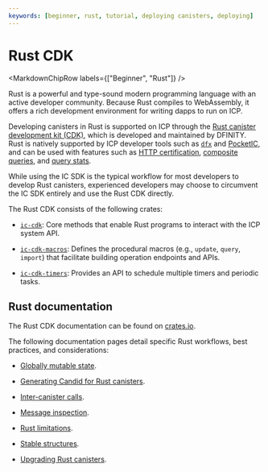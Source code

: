 ```yaml
---
keywords: [beginner, rust, tutorial, deploying canisters, deploying]
---
```



# Rust CDK

<MarkdownChipRow labels={["Beginner", "Rust"]} />

Rust is a powerful and type-sound modern programming language with an active developer community. Because Rust compiles to WebAssembly, it offers a rich development environment for writing dapps to run on ICP.

Developing canisters in Rust is supported on ICP through the [Rust canister development kit (CDK)](https://github.com/dfinity/cdk-rs), which is developed and maintained by DFINITY. Rust is natively supported by ICP developer tools such as [`dfx`](/docs/building-apps/developer-tools/dfx/) and [PocketIC](/docs/building-apps/advanced/test/pocket-ic), and can be used with features such as [HTTP certification](/docs/building-apps/network-features/using-http/http-certification/custom-http-canisters), [composite queries](/docs/building-apps/interact-with-canisters/query-calls), and [query stats](/docs/building-apps/interact-with-canisters/query-calls).

While using the IC SDK is the typical workflow for most developers to develop Rust canisters, experienced developers may choose to circumvent the IC SDK entirely and use the Rust CDK directly.

The Rust CDK consists of the following crates:

- [`ic-cdk`](https://crates.io/crates/ic-cdk): Core methods that enable Rust programs to interact with the ICP system API.

- [`ic-cdk-macros`](https://crates.io/crates/ic-cdk-macros): Defines the procedural macros (e.g., `update`, `query`, `import`) that facilitate building operation endpoints and APIs.

- [`ic-cdk-timers`](https://crates.io/crates/ic-cdk-timers): Provides an API to schedule multiple timers and periodic tasks.

## Rust documentation

The Rust CDK documentation can be found on [crates.io](https://crates.io/crates/ic-cdk).

The following documentation pages detail specific Rust workflows, best practices, and considerations:

- [Globally mutable state](canister-state.mdx).

- [Generating Candid for Rust canisters](generating-candid.mdx).

- [Inter-canister calls](intercanister.mdx).

- [Message inspection](message-inspect.mdx).

- [Rust limitations](rust-limitations.mdx).

- [Stable structures](stable-structures.mdx).

- [Upgrading Rust canisters](upgrading.mdx).
